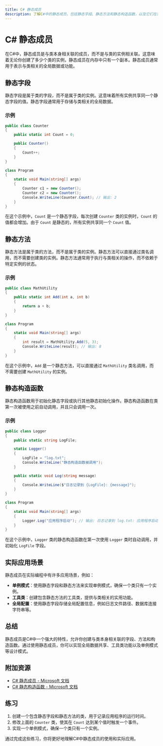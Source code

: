 ```yaml
---
title: C# 静态成员
description: 了解C#中的静态成员，包括静态字段、静态方法和静态构造函数，以及它们在实际编程中的应用。
---
```


# C# 静态成员

在C#中，静态成员是与类本身相关联的成员，而不是与类的实例相关联。这意味着无论你创建了多少个类的实例，静态成员在内存中只有一个副本。静态成员通常用于表示与类相关的全局数据或功能。

## 静态字段

静态字段是属于类的字段，而不是属于类的实例。这意味着所有实例共享同一个静态字段的值。静态字段通常用于存储与类相关的全局数据。

### 示例

```csharp
public class Counter
{
    public static int Count = 0;

    public Counter()
    {
        Count++;
    }
}

class Program
{
    static void Main(string[] args)
    {
        Counter c1 = new Counter();
        Counter c2 = new Counter();
        Console.WriteLine(Counter.Count); // 输出: 2
    }
}
```

在这个示例中，`Count` 是一个静态字段，每次创建 `Counter` 类的实例时，`Count` 的值都会增加。由于 `Count` 是静态的，所有实例共享同一个 `Count` 值。

## 静态方法

静态方法是属于类的方法，而不是属于类的实例。静态方法可以直接通过类名调用，而不需要创建类的实例。静态方法通常用于执行与类相关的操作，而不依赖于特定实例的状态。

### 示例

```csharp
public class MathUtility
{
    public static int Add(int a, int b)
    {
        return a + b;
    }
}

class Program
{
    static void Main(string[] args)
    {
        int result = MathUtility.Add(5, 3);
        Console.WriteLine(result); // 输出: 8
    }
}
```

在这个示例中，`Add` 是一个静态方法，可以直接通过 `MathUtility` 类名调用，而不需要创建 `MathUtility` 的实例。

## 静态构造函数

静态构造函数用于初始化静态字段或执行其他静态初始化操作。静态构造函数在类第一次被使用之前自动调用，并且只会调用一次。

### 示例

```csharp
public class Logger
{
    public static string LogFile;

    static Logger()
    {
        LogFile = "log.txt";
        Console.WriteLine("静态构造函数被调用");
    }

    public static void Log(string message)
    {
        Console.WriteLine($"日志记录到 {LogFile}: {message}");
    }
}

class Program
{
    static void Main(string[] args)
    {
        Logger.Log("应用程序启动"); // 输出: 日志记录到 log.txt: 应用程序启动
    }
}
```

在这个示例中，`Logger` 类的静态构造函数在第一次使用 `Logger` 类时自动调用，并初始化 `LogFile` 字段。

## 实际应用场景

静态成员在实际编程中有许多应用场景，例如：

- **单例模式**：使用静态字段和静态方法来实现单例模式，确保一个类只有一个实例。
- **工具类**：创建包含静态方法的工具类，提供与类相关的实用功能。
- **全局配置**：使用静态字段存储全局配置信息，例如日志文件路径、数据库连接字符串等。

## 总结

静态成员是C#中一个强大的特性，允许你创建与类本身相关联的字段、方法和构造函数。通过使用静态成员，你可以实现全局数据共享、工具类功能以及单例模式等设计模式。

## 附加资源

- [C# 静态成员 - Microsoft 文档](https://docs.microsoft.com/en-us/dotnet/csharp/programming-guide/classes-and-structs/static-classes-and-static-class-members)
- [C# 静态构造函数 - Microsoft 文档](https://docs.microsoft.com/en-us/dotnet/csharp/programming-guide/classes-and-structs/static-constructors)

## 练习

1. 创建一个包含静态字段和静态方法的类，用于记录应用程序的运行时间。
2. 修改上面的 `Counter` 类，使其在 `Count` 达到某个值时触发一个事件。
3. 实现一个单例模式，确保一个类只有一个实例。

通过完成这些练习，你将更好地理解C#中静态成员的使用和实际应用。